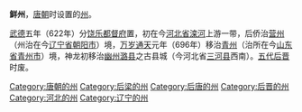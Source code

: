 '''鲜州'''，[[唐朝|唐朝]]时设置的[[州|州]]。

[[武德|武德]]五年（622年）分[[饶乐都督府|饶乐都督府]]置，初在今[[河北省|河北省]][[滦河|滦河]]上游一带，后侨治[[营州|营州]]（州治在今[[辽宁省|辽宁省]][[朝阳市|朝阳市]]）境，[[万岁通天|万岁通天]]元年（696年）移治[[青州_(刘宋)|青州]]（治所在今[[山东省|山东省]][[青州市|青州市]]）境，神龙初移治[[幽州|幽州]][[潞县|潞县]]之古县城（今河北省[[三河县|三河县]]西南）。[[五代|五代]][[后晋|后晋]]时废。 

{{中国古代行政区划小作品}}
[[Category:唐朝的州|Category:唐朝的州]]
[[Category:后梁的州|Category:后梁的州]]
[[Category:后唐的州|Category:后唐的州]]
[[Category:后晋的州|Category:后晋的州]]
[[Category:河北的州|Category:河北的州]]
[[Category:辽宁的州|Category:辽宁的州]]